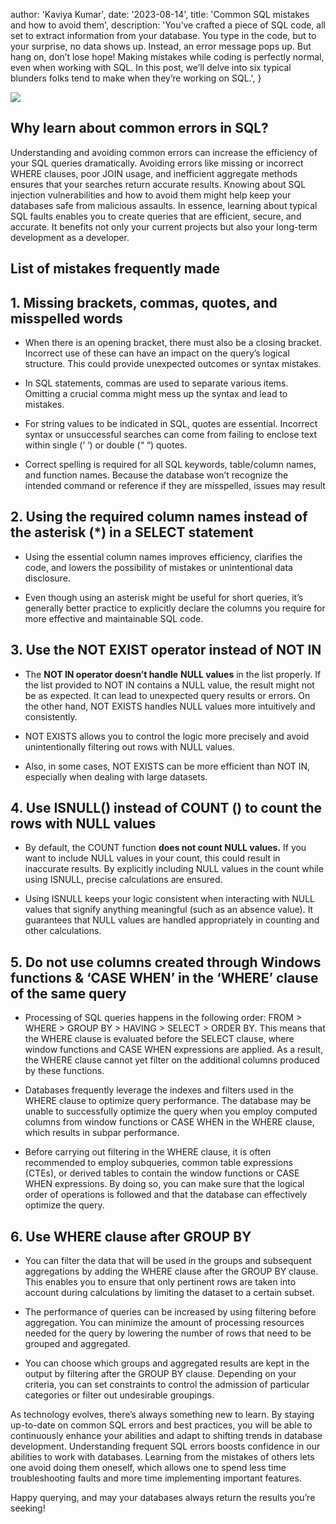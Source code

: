 
  author: 'Kaviya Kumar',
  date: '2023-08-14',
  title: 'Common SQL mistakes and how to avoid them',
  description:
    'You’ve crafted a piece of SQL code, all set to extract information from your database. You type in the code, but to your surprise, no data shows up. Instead, an error message pops up. But hang on, don’t lose hope! Making mistakes while coding is perfectly normal, even when working with SQL. In this post, we’ll delve into six typical blunders folks tend to make when they’re working on SQL.',
}


![](https://cdn-images-1.medium.com/max/6706/1*U5AZSs0DjG8aGnHyE5ecqw.jpeg)

## Why learn about common errors in SQL?

Understanding and avoiding common errors can increase the efficiency of your SQL queries dramatically. Avoiding errors like missing or incorrect WHERE clauses, poor JOIN usage, and inefficient aggregate methods ensures that your searches return accurate results. Knowing about SQL injection vulnerabilities and how to avoid them might help keep your databases safe from malicious assaults. In essence, learning about typical SQL faults enables you to create queries that are efficient, secure, and accurate. It benefits not only your current projects but also your long-term development as a developer.

## List of mistakes frequently made

## 1. Missing brackets, commas, quotes, and misspelled words

- When there is an opening bracket, there must also be a closing bracket. Incorrect use of these can have an impact on the query’s logical structure. This could provide unexpected outcomes or syntax mistakes.

- In SQL statements, commas are used to separate various items. Omitting a crucial comma might mess up the syntax and lead to mistakes.

- For string values to be indicated in SQL, quotes are essential. Incorrect syntax or unsuccessful searches can come from failing to enclose text within single (‘ ‘) or double (“ “) quotes.

- Correct spelling is required for all SQL keywords, table/column names, and function names. Because the database won’t recognize the intended command or reference if they are misspelled, issues may result

## 2. Using the required column names instead of the asterisk (\*) in a SELECT statement

- Using the essential column names improves efficiency, clarifies the code, and lowers the possibility of mistakes or unintentional data disclosure.

- Even though using an asterisk might be useful for short queries, it’s generally better practice to explicitly declare the columns you require for more effective and maintainable SQL code.

## 3. Use the NOT EXIST operator instead of NOT IN

- The **NOT IN operator doesn’t handle** **NULL values** in the list properly. If the list provided to NOT IN contains a NULL value, the result might not be as expected. It can lead to unexpected query results or errors. On the other hand, NOT EXISTS handles NULL values more intuitively and consistently.

- NOT EXISTS allows you to control the logic more precisely and avoid unintentionally filtering out rows with NULL values.

- Also, in some cases, NOT EXISTS can be more efficient than NOT IN, especially when dealing with large datasets.

## 4. Use ISNULL() instead of COUNT () to count the rows with NULL values

- By default, the COUNT function **does not count NULL values.** If you want to include NULL values in your count, this could result in inaccurate results. By explicitly including NULL values in the count while using ISNULL, precise calculations are ensured.

- Using ISNULL keeps your logic consistent when interacting with NULL values that signify anything meaningful (such as an absence value). It guarantees that NULL values are handled appropriately in counting and other calculations.

## 5. Do not use columns created through Windows functions & ‘CASE WHEN’ in the ‘WHERE’ clause of the same query

- Processing of SQL queries happens in the following order: FROM > WHERE > GROUP BY > HAVING > SELECT > ORDER BY. This means that the WHERE clause is evaluated before the SELECT clause, where window functions and CASE WHEN expressions are applied. As a result, the WHERE clause cannot yet filter on the additional columns produced by these functions.

- Databases frequently leverage the indexes and filters used in the WHERE clause to optimize query performance. The database may be unable to successfully optimize the query when you employ computed columns from window functions or CASE WHEN in the WHERE clause, which results in subpar performance.

- Before carrying out filtering in the WHERE clause, it is often recommended to employ subqueries, common table expressions (CTEs), or derived tables to contain the window functions or CASE WHEN expressions. By doing so, you can make sure that the logical order of operations is followed and that the database can effectively optimize the query.

## 6. Use WHERE clause after GROUP BY

- You can filter the data that will be used in the groups and subsequent aggregations by adding the WHERE clause after the GROUP BY clause. This enables you to ensure that only pertinent rows are taken into account during calculations by limiting the dataset to a certain subset.

- The performance of queries can be increased by using filtering before aggregation. You can minimize the amount of processing resources needed for the query by lowering the number of rows that need to be grouped and aggregated.

- You can choose which groups and aggregated results are kept in the output by filtering after the GROUP BY clause. Depending on your criteria, you can set constraints to control the admission of particular categories or filter out undesirable groupings.

As technology evolves, there’s always something new to learn. By staying up-to-date on common SQL errors and best practices, you will be able to continuously enhance your abilities and adapt to shifting trends in database development. Understanding frequent SQL errors boosts confidence in our abilities to work with databases. Learning from the mistakes of others lets one avoid doing them oneself, which allows one to spend less time troubleshooting faults and more time implementing important features.

Happy querying, and may your databases always return the results you’re seeking!
